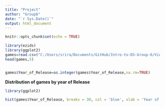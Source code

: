 ```yaml
---
title: "Project"
author: "Group6"
date: "`r Sys.Date()`"
output: html_document
---
```


```r
knitr::opts_chunk$set(echo = TRUE)
```


```r

library(ezids)
library(ggplot2)
games=read.csv("C:/Users/srira/Documents/GitHub/Intro-to-DS-Group-6/Video games sales.csv")
head(games,5)



```

```r

games$Year_of_Release=as.integer(games$Year_of_Release,na.rm=TRUE)

```

**Distribution of games by year of Release**
```r
library(ggplot2)

hist(games$Year_of_Release, breaks = 30, col = 'blue', xlab = 'Year of Release', ylab = 'Number of Games', main = 'Distribution of Games by Year of Release')


```
```r

```